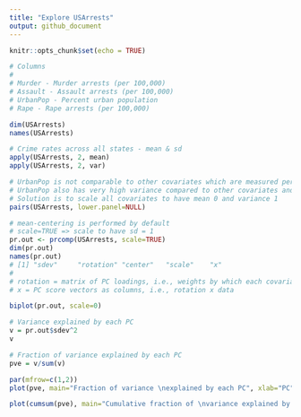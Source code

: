 ```yaml
---
title: "Explore USArrests"
output: github_document
---
```


```r
knitr::opts_chunk$set(echo = TRUE)
```

```r

# Columns
# 
# Murder - Murder arrests (per 100,000)
# Assault -	Assault arrests (per 100,000)
# UrbanPop - Percent urban population
# Rape - Rape arrests (per 100,000)

dim(USArrests)
names(USArrests)

# Crime rates across all states - mean & sd
apply(USArrests, 2, mean)
apply(USArrests, 2, var)

# UrbanPop is not comparable to other covariates which are measured per 100,000 individuals
# UrbanPop also has very high variance compared to other covariates and will dominate the PCs
# Solution is to scale all covariates to have mean 0 and variance 1
pairs(USArrests, lower.panel=NULL)

# mean-centering is performed by default
# scale=TRUE => scale to have sd = 1
pr.out <- prcomp(USArrests, scale=TRUE) 
dim(pr.out)
names(pr.out)
# [1] "sdev"     "rotation" "center"   "scale"    "x"    
# 
# rotation = matrix of PC loadings, i.e., weights by which each covariate must be multiplied to get PC
# x = PC score vectors as columns, i.e., rotation x data

biplot(pr.out, scale=0)

# Variance explained by each PC
v = pr.out$sdev^2
v

# Fraction of variance explained by each PC
pve = v/sum(v)

par(mfrow=c(1,2))
plot(pve, main="Fraction of variance \nexplained by each PC", xlab="PC", ylab="", ylim=c(0,1), pch=15, type='b')

plot(cumsum(pve), main="Cumulative fraction of \nvariance explained by each PC", xlab="PC", ylab="", ylim=c(0,1), pch=15, type='b')

```
